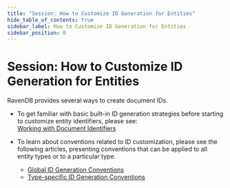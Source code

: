 ```yaml
---
title: "Session: How to Customize ID Generation for Entities"
hide_table_of_contents: true
sidebar_label: How to Customize ID Generation for Entities
sidebar_position: 0
---
```



# Session: How to Customize ID Generation for Entities
<Admonition type="note" title="Note">

RavenDB provides several ways to create document IDs.  

- To get familiar with basic built-in ID generation strategies 
  before starting to customize entity identifiers, please see:  
  [Working with Document Identifiers](../../../client-api/document-identifiers/working-with-document-identifiers.mdx)  

- To learn about conventions related to ID customization, please see 
  the following articles, presenting conventions that can be applied 
  to all entity types or to a particular type.  
   - [Global ID Generation Conventions](../../../client-api/configuration/identifier-generation/global.mdx)  
   - [Type-specific ID Generation Conventions](../../../client-api/configuration/identifier-generation/type-specific.mdx)  

</Admonition>

